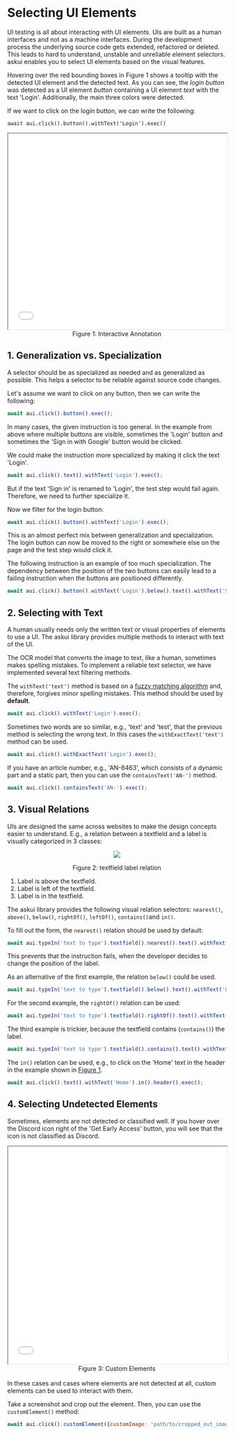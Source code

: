 # Selecting UI Elements

UI testing is all about interacting with UI elements. UIs are built as a human interfaces and not as a machine interfaces. During the development process the underlying source code gets extended, refactored or deleted. This leads to hard to understand, unstable and unreliable element selectors. askui enables you to select UI elements based on the visual features.  

Hovering over the red bounding boxes in Figure 1 shows a tooltip with the detected UI element and the detected text. As you can see, the <i>login button</i> was detected as a UI element <i>button</i> containing a UI element <i>text</i> with the text 'Login'. Additionally, the main three colors were detected.

If we want to click on the login button, we can write the following:

`await aui.click().button().withText('Login').exec()`

<iframe id="figure-1" src='/annotations/selecting_ui_elements.html' width='100%' height='450px'></iframe> 
<center>Figure 1: Interactive Annotation</center>


## 1. Generalization vs. Specialization

A selector should be as specialized as needed and as generalized as possible. This helps a selector to be reliable against source code changes.

Let's assume we want to click on any button, then we can write the following:
```javascript
await aui.click().button().exec();
```
In many cases, the given instruction is too general. In the example from above where multiple buttons are visible, sometimes the 'Login' button and sometimes the 'Sign in with Google' button would be clicked.

We could make the instruction more specialized by making it click the text 'Login'.
```javascript
await aui.click().text().withText('Login').exec();
```
But if the text 'Sign in' is renamed to 'Login', the test step would fail again. Therefore, we need to further specialize it.

Now we filter for the login button:
```javascript
await aui.click().button().withText('Login').exec();
```
This is an almost perfect mix between generalization and specialization. The login button can now be moved to the right or somewhere else on the page and the test step would click it. 

The following instruction is an example of too much specialization. The dependency between the position of the two buttons can easily lead to a failing instruction when the buttons are positioned differently.
```javascript
await aui.click().button().withText('Login').below().text().withText('Sign in').exec();
```

## 2. Selecting with Text

A human usually needs only the written text or visual properties of elements to use a UI. The askui library provides multiple methods to interact with text of the UI. 

The OCR model that converts the image to text, like a human, sometimes makes spelling mistakes. To implement a reliable text selector, we have implemented several text filtering methods. 

The `withText('text')` method is based on a [fuzzy matching algorithm](https://en.wikipedia.org/wiki/Approximate_string_matching) and, therefore, forgives minor spelling mistakes. This method should be used by <b>default</b>.
```javascript
await aui.click().withText('Login').exec();
```

Sometimes two words are so similar, e.g., 'text' and 'test', that the previous method is selecting the wrong text. In this cases the `withExactText('text')` method can be used.
```javascript
await aui.click().withExactText('Login').exec();
```

If you have an article number, e.g., 'AN-8463', which consists of a dynamic part and a static part, then you can use the `containsText('AN-')` method.
```javascript
await aui.click().containsText('AN-').exec();
```


## 3. Visual Relations

UIs are designed the same across websites to make the design concepts easier to understand. E.g., a relation between a textfield and a label is visually categorized in 3 classes:

<center>

![](./label-textfield-relation.png)

Figure 2: textfield label relation
</center>

1. Label is above the textfield.
2. Label is left of the textfield.
3. Label is in the textfield.

The askui library provides the following visual relation selectors: `nearest()`, `above()`, `below()`, `rightOf()`, `leftOf()`, `contains()`and `in()`.

To fill out the form, the `nearest()` relation should be used by default:
```javascript
await aui.typeIn('text to type').textfield().nearest().text().withText('One').exec();
```
This prevents that the instruction fails, when the developer decides to change the position of the label. 

As an alternative of the first example, the relation `below()` could be used.
```javascript
await aui.typeIn('text to type').textfield().below().text().withText('One').exec();
```

For the second example, the `rightOf()` relation can be used:
```javascript
await aui.typeIn('text to type').textfield().rightOf().text().withText('Two').exec();
```

The third example is trickier, because the textfield contains (`contains()`) the label.
```javascript
await aui.typeIn('text to type').textfield().contains().text().withText('Third').exec();
```

The `in()` relation can be used, e.g., to click on the 'Home' text in the header in the example shown in [Figure 1](#figure-1).
```javascript
await aui.click().text().withText('Home').in().header().exec();
```

## 4. Selecting Undetected Elements

Sometimes, elements are not detected or classified well. If you hover over the Discord icon right of the 'Get Early Access' button, you will see that the icon is not classified as Discord. 

<iframe src='/annotations/not_detected_element.html' width='100%' height='500'></iframe> 
<center>Figure 3: Custom Elements</center>

<br/>
In these cases and cases where elements are not detected at all, custom elements can be used to interact with them.

Take a screenshot and crop out the element. Then, you can use the `customElement()` method:
```javascript
await aui.click().customElement({customImage: 'path/to/cropped_out_image', name: 'discord'}).withText('discord').exec();
```








